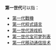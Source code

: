 '''第一世代'''可以指：
* [[第一代戰機|第一代戰機]]
* [[第一代程式語言|第一代程式語言]]
* [[第一世代游戏机|第一世代游戏机]]
* [[第一世代宝可梦列表|第一世代宝可梦列表]]
* [[1G|第一代移动通信技术]]

{{disambig|cat=四字消歧義}}